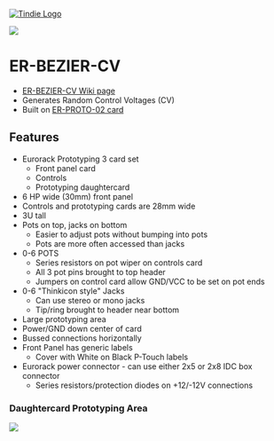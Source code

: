 <a href="https://www.tindie.com/products/28896/"><img src="http://land-boards.com/blwiki/images/5/51/Tindie-mediums.png" alt="Tindie Logo"></img></a> 

<img src="http://land-boards.com/blwiki/images/2/26/ER-BEZIER-CV_P1080840-720px.jpg"></img>

= ER-BEZIER-CV =

* [http://land-boards.com/blwiki/index.php?title=ER-BEZIER-CV ER-BEZIER-CV Wiki page]
* Generates Random Control Voltages (CV)
* Built on [http://land-boards.com/blwiki/index.php?title=ER-PROTO-02 ER-PROTO-02 card]

== Features ==

* Eurorack Prototyping 3 card set
** Front panel card
** Controls
** Prototyping daughtercard
* 6 HP wide (30mm) front panel
* Controls and prototyping cards are 28mm wide
* 3U tall
* Pots on top, jacks on bottom
** Easier to adjust pots without bumping into pots
** Pots are more often accessed than jacks
* 0-6 POTS
** Series resistors on pot wiper on controls card
** All 3 pot pins brought to top header
** Jumpers on control card allow GND/VCC to be set on pot ends
* 0-6 "Thinkicon style" Jacks
** Can use stereo or mono jacks
** Tip/ring brought to header near bottom
* Large prototyping area
* Power/GND down center of card
* Bussed connections horizontally
* Front Panel has generic labels
** Cover with White on Black P-Touch labels
* Eurorack power connector - can use either 2x5 or 2x8 IDC box connector
** Series resistors/protection diodes on +12/-12V connections

=== Daughtercard Prototyping Area ===

<img src="http://land-boards.com/blwiki/images/e/ec/ER-PROTO-02-DB_REAR_PWR.png"></img>
